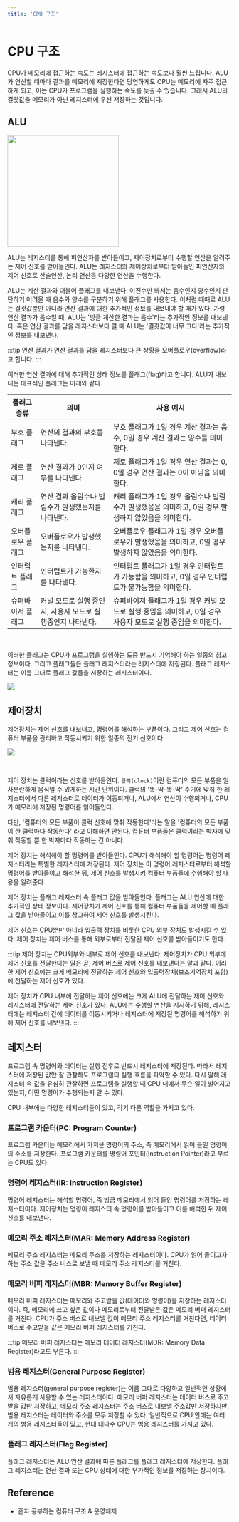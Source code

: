 ```yaml
---
title: 'CPU 구조'
---
```



# CPU 구조

CPU가 메모리에 접근하는 속도는 레지스터에 접근하는 속도보다 훨씬 느립니다.
ALU가 연산할 때마다 결과를 메모리에 저장한다면 당연하게도 CPU는 메모리에 자주 접근하게 되고,
이는 CPU가 프로그램을 실행하는 속도를 늦출 수 있습니다. 그래서 ALU의 결괏값을 메모리가 아닌
레지스터에 우선 저장하는 것입니다.

## ALU

<Image
  src="https://user-images.githubusercontent.com/64428916/210801539-b049a386-9415-4757-8ef5-7e1321d6aac7.png"
  height="250px"
/>

ALU는 레지스터를 통해 피연산자를 받아들이고, 제어장치로부터 수행할 연산을 알려주는 제어 신호를 받아들인다.
ALU는 레지스터와 제어장치로부터 받아들인 피연산자와 제어 신호로 산술연산, 논리 연산등 다양한 연산을 수행한다.

ALU는 계산 결과와 더불어 플래그를 내보낸다. 이진수만 봐서는 음수인지 양수인지 판단하기 어려울 때
음수와 양수를 구분하기 위해 플래그를 사용한다. 이처럼 때때로 ALU는 결괏값뿐만 아니라 연산 결과에
대한 추가적인 정보를 내보내야 할 때가 있다. 가령 연산 결과가 음수일 때, ALU는 '방금 계산한
결과는 음수'라는 추가적인 정보를 내보낸다. 혹은 연산 결과를 담을 레지스터보다 클 때 ALU는 '결괏값이
너무 크다'라는 추가적인 정보를 내보낸다.

:::tip
연산 결과가 연산 결과를 담을 레지스터보다 큰 상황을 오버플로우(overflow)라고 합니다.
:::

이러한 연산 결과에 대해 추가적인 상태 정보를 플래그(flag)라고 합니다. ALU가 내보내는 대표적인 플래그는
아래와 같다.

| 플래그 종류       | 의미                                                        | 사용 예시                                                                                                   |
| ----------------- | ----------------------------------------------------------- | ----------------------------------------------------------------------------------------------------------- |
| 부호 플래그       | 연산의 결과의 부호를 나타낸다.                              | 부호 플래그가 1일 경우 계산 결과는 음수, 0일 경우 계산 결과는 양수를 의미한다.                              |
| 제로 플래그       | 연산 결과가 0인지 여부를 나타낸다.                          | 제로 플래그가 1일 경우 연산 결과는 0, 0일 경우 연산 결과는 0이 아님을 의미한다.                             |
| 캐리 플래그       | 연산 결과 올림수나 빌림수가 발생했는지를 나타낸다.          | 캐리 플래그가 1일 경우 올림수나 빌림수가 발생했음을 의미하고, 0일 경우 발생하지 않았음을 의미한다.          |
| 오버플로우 플래그 | 오버플로우가 발생했는지를 나타낸다.                         | 오버플로우 플래그가 1일 경우 오버플로우가 발생했음을 의미하고, 0일 경우 발생하지 않았음을 의미한다.         |
| 인터럽트 플래그   | 인터럽트가 가능한지를 나타낸다.                             | 인터럽트 플래그가 1일 경우 인터럽트가 가능함을 의미하고, 0일 경우 인터럽트가 불가능함을 의미한다.           |
| 슈퍼바이저 플래그 | 커널 모드로 실행 중인지, 사용자 모드로 실행중인지 나타낸다. | 슈퍼바이저 플래그가 1일 경우 커널 모드로 실행 중임을 의미하고, 0일 경우 사용자 모드로 실행 중임을 의미한다. |

<br />

이러한 플래그는 CPU가 프로그램을 실행하는 도중 반드시 기억해야 하는 일종의 참고 정보이다.
그리고 플래그들은 플래그 레지스터라는 레지스터에 저장된다. 플래그 레지스터는 이름 그대로 플래그 값들을
저장하는 레지스터이다.

<Image
  src="https://user-images.githubusercontent.com/63354527/211131943-8f15d8a3-c850-4f1f-b9c8-94ecdbf23067.png"
  referenceLink="https://user-images.githubusercontent.com/63354527/211131943-8f15d8a3-c850-4f1f-b9c8-94ecdbf23067.png"
  description="플래그 레지스터"
/>

## 제어장치

제어장치는 제어 신호를 내보내고, 명령어를 해석하는 부품이다. 그리고 제어 신호는 컴퓨터 부품을 관리하고
작동시키기 위한 일종의 전기 신호이다.

<Image
  src="https://user-images.githubusercontent.com/64428916/210801528-2c412e22-eb2d-423a-bad7-3c92a04b8eac.png"
  referenceLink="https://user-images.githubusercontent.com/64428916/210801528-2c412e22-eb2d-423a-bad7-3c92a04b8eac.png"
  description="제어장치"
/>

<br />

제어 장치는 클럭이라는 신호를 받아들인다. `클럭(clock)`이란 컴퓨터의 모든 부품을 일사분란하게 움직일 수
있게하는 시간 단위이다. 클럭의 '똑-딱-똑-딱' 주기에 맞춰 한 레지스터에서 다른 레지스터로 데이터가
이동되거나, ALU에서 연산이 수행되거나, CPU가 메모리에 저장된 명령어를 읽어들인다.

다만, '컴퓨터의 모든 부품이 클럭 신호에 맞춰 작동한다'라는 말을 '컴퓨터의 모든 부품이 한 클럭마다 작동한다'
라고 이해하면 안된다. 컴퓨터 부품들은 클럭이라는 박자에 맞춰 작동할 뿐 한 박자마다 작동하는 건 아니다.

제어 장치는 해석해야 할 명령어를 받아들인다. CPU가 해석해야 할 명령어는 명령어 레지스터라는 특별한 레지스터에
저장된다. 제어 장치는 이 명령어 레지스터로부터 해석할 명령어를 받아들이고 해석한 뒤, 제어 신호를 발생시켜
컴퓨터 부품들에 수행해야 할 내용을 알려준다.

제어 장치는 플래그 레지스터 속 플래그 값을 받아들인다. 플래그는 ALU 연산에 대한 추가적인 상태 정보이다.
제어장치가 제어 신호를 통해 컴퓨터 부품들을 제어할 때 플래그 값을 받아들이고 이를 참고하여 제어 신호를
발생시킨다.

제어 신호는 CPU뿐만 아니라 입출력 장치를 비롯한 CPU 외부 장치도 발생시킬 수 있다. 제어 장치는
제어 버스를 통해 외부로부터 전달된 제어 신호를 받아들이기도 한다.

:::tip
제어 장치는 CPU외부와 내부로 제어 신호를 내보낸다. 제어장치가 CPU 외부에 제어 신호를 전달한다는 말은
곧, 제어 버스로 제어 신호를 내보낸다는 말과 같다. 이러한 제어 신호에는 크게 메모리에 전달하는 제어 신호와
입출력장치(보조기억장치 포함)에 전달하는 제어 신호가 있다.

제어 장치가 CPU 내부에 전달하는 제어 신호에는 크게 ALU에 전달하는 제어 신호와 레지스터에 전달하는
제어 신호가 있다. ALU에는 수행할 연산을 지시하기 위해, 레지스터에는 레지스터 간에 데이터를 이동시키거나
레지스터에 저장된 명령어를 해석하기 위해 제어 신호를 내보낸다.
:::

## 레지스터

프로그램 속 명령어와 데이터는 실행 전후로 반드시 레지스터에 저장된다.
따라서 레지스터에 저장된 값만 잘 관찰해도 프로그램의 실행 흐름을 파악할 수 있다.
다시 말해 레지스터 속 값을 유심히 관찰하면 프로그램을 실행할 때 CPU 내에서 무슨 일이 벌어지고 있는지,
어떤 명령어가 수행되는지 알 수 있다.

CPU 내부에는 다양한 레지스터들이 있고, 각기 다른 역할을 가지고 있다.

### 프로그램 카운터(PC: Program Counter)

프로그램 카운터는 메모리에서 가져올 명령어의 주소, 즉 메모리에서 읽어 들일 명령어의 주소를 저장한다.
프로그램 카운터를 명령어 포인터(Instruction Pointer)라고 부르는 CPU도 있다.

### 명령어 레지스터(IR: Instruction Register)

명령어 레지스터는 해석할 명령어, 즉 방금 메모리에서 읽어 들인 명령어를 저장하는 레지스터이다.
제어장치는 명령어 레지스터 속 명령어를 받아들이고 이를 해석한 뒤 제어 신호를 내보낸다.

### 메모리 주소 레지스터(MAR: Memory Address Register)

메모리 주소 레지스터는 메모리 주소를 저장하는 레지스터이다.
CPU가 읽어 들이고자 하는 주소 값을 주소 버스로 보낼 때 메모리 주소 레지스터를 거친다.

### 메모리 버퍼 레지스터(MBR: Memory Buffer Register)

메모리 버퍼 레지스터는 메모리와 주고받을 값(데이터와 명령어)을 저장하는 레지스터이다.
즉, 메모리에 쓰고 싶은 값이나 메모리로부터 전달받은 값은 메모리 버퍼 레지스터를 거친다.
CPU가 주소 버스로 내보낼 값이 메모리 주소 레지스터를 거친다면, 데이터 버스로 주고받을 값은
메모리 버퍼 레지스터를 거친다.

:::tip
메모리 버퍼 레지스터는 메모리 데이터 레지스터(MDR: Memory Data Register)라고도 부른다.
:::

### 범용 레지스터(General Purpose Register)

범용 레지스터(general purpose register)는 이름 그대로 다양하고 일반적인 상황에서 자유롭게
사용할 수 있는 레지스터이다. 메모리 버퍼 레지스터는 데이터 버스로 주고받을 값만 저장하고,
메모리 주소 레지스터는 주소 버스로 내보낼 주소값만 저장하지만, 범용 레지스터는 데이터와 주소를
모두 저장할 수 있다. 일반적으로 CPU 안에는 여러 개의 범용 레지스터들이 있고, 현대 대다수 CPU는
범용 레지스터를 가지고 있다.

### 플래그 레지스터(Flag Register)

플래그 레지스터는 ALU 연산 결과에 따른 플래그를 플래그 레지스터에 저장한다. 플래그 레지스터는
연산 결과 또는 CPU 상태에 대한 부가적인 정보를 저장하는 장치이다.

## Reference

- 혼자 공부하는 컴퓨터 구조 & 운영체제
